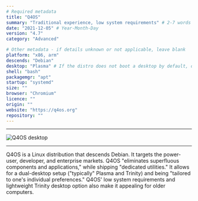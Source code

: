 ```yaml
---
# Required metadata
title: "Q4OS"
summary: "Traditional experience, low system requirements" # 2-7 words that sum up the distribution
date: "2021-12-05" # Year-Month-Day
version: "4.7"
category: "Advanced"

# Other metadata - if details unknown or not applicable, leave blank
platform: "x86, arm"
descends: "Debian"
desktop: "Plasma" # If the distro does not boot a desktop by default, or doesn't ship one, leave 'desktop' blank
shell: "bash"
packagemgr: "apt"
startup: "systemd"
size: ""
browser: "Chromium"
licence: ""
origin: ""
website: "https://q4os.org"
repository: ""
---
```


---

<Image src="/images/q4os.png" alt="Q4OS desktop" width={250} height={400} />

---

Q4OS is a Linux distribution that descends Debian. It targets the power-user, developer, and enterprise markets. Q4OS "eliminates superfluous components and applications," while shipping "dedicated utilities." It allows for a dual-desktop setup ("typically" Plasma and Trinity) and being "tailored to one's individual preferences." Q4OS' low system requirements and lightweight Trinity desktop option also make it appealing for older computers.
